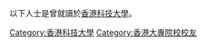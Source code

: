 {{Catnav|頁面分類|人类社会|人物|校友|大學校友}}
{{Catnav|頁面分類|人物|校友|大學校友}}
{{Catnav|頁面分類|...|香港海灘|清水灣|香港科技大學}}

以下人士是曾就讀於[[香港科技大學|香港科技大學]]。

[[Category:香港科技大學|Category:香港科技大學]]
[[Category:香港大專院校校友|Category:香港大專院校校友]]


{{commonscat|Alumni of the Hong Kong University of Science and Technology}}